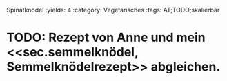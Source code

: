 Spinatknödel
:yields: 4
:category: Vegetarisches
:tags: AT;TODO;skalierbar

# TODO: Rezept von Anne und mein <<sec.semmelknödel, Semmelknödelrezept>> abgleichen. 
